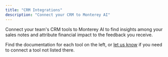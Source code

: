 ```yaml
---
title: "CRM Integrations"
description: "Connect your CRM to Monterey AI"
---
```


Connect your team's CRM tools to Monterey AI to find insights among your sales notes and attribute financial impact to the feedback you receive.

Find the documentation for each tool on the left, or [let us know](mailto:support@monterey.ai?subject=Integration+Request&body=Tell+us+more+about+the+integration+you+need) if you need to connect a tool not listed there.
